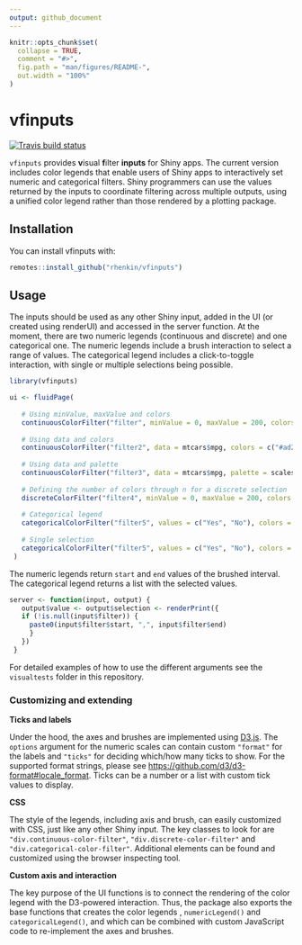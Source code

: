 ```yaml
---
output: github_document
---
```


<!-- README.md is generated from README.Rmd. Please edit that file -->

```r
knitr::opts_chunk$set(
  collapse = TRUE,
  comment = "#>",
  fig.path = "man/figures/README-",
  out.width = "100%"
)
```

# vfinputs

<!-- badges: start -->
[![Travis build status](https://travis-ci.org/rhenkin/vfinputs.svg?branch=master)](https://travis-ci.org/rhenkin/vfinputs)
<!-- badges: end -->

`vfinputs` provides **v**isual **f**ilter **inputs** for Shiny apps. The current version includes color legends that enable users of Shiny apps to interactively set numeric and categorical filters. Shiny programmers can use the values returned by the inputs to coordinate filtering across multiple outputs, using a unified color legend rather than those rendered by a plotting package.


## Installation

You can install vfinputs with:

``` r
remotes::install_github("rhenkin/vfinputs")
```

## Usage

The inputs should be used as any other Shiny input, added in the UI (or created using renderUI) and accessed in the server function. At the moment, there are two numeric legends (continuous and discrete) and one categorical one. The numeric legends include a brush interaction to select a range of values. The categorical legend includes a click-to-toggle interaction, with single or multiple selections being possible.


``` r
library(vfinputs)

ui <- fluidPage(
  
   # Using minValue, maxValue and colors
   continuousColorFilter("filter", minValue = 0, maxValue = 200, colors = c("#ad2a2a", "#3f91e8")),
   
   # Using data and colors
   continuousColorFilter("filter2", data = mtcars$mpg, colors = c("#ad2a2a", "#3f91e8")),
   
   # Using data and palette
   continuousColorFilter("filter3", data = mtcars$mpg, palette = scales::viridis_pal())
  
   # Defining the number of colors through n for a discrete selection
   discreteColorFilter("filter4", minValue = 0, maxValue = 200, colors = c("#ad2a2a", "#3f91e8"), n = 5),
   
   # Categorical legend
   categoricalColorFilter("filter5", values = c("Yes", "No"), colors = c("#FF0000", "#FF00FF"))
   
   # Single selection
   categoricalColorFilter("filter5", values = c("Yes", "No"), colors = c("#FF0000", "#FF00FF"), multiple = FALSE)
 )
```   

The numeric legends return `start` and `end` values of the brushed interval. The categorical legend returns a list with the selected values.
 
``` r
server <- function(input, output) {
   output$value <- output$selection <- renderPrint({
   if (!is.null(input$filter)) {
     paste0(input$filter$start, ",", input$filter$end)
     }
   })
 }
```

For detailed examples of how to use the different arguments see the `visualtests` folder in this repository.

### Customizing and extending 

**Ticks and labels**
 
Under the hood, the axes and brushes are implemented using [D3.js](http://d3js.org). The `options` argument for the numeric scales can contain custom `"format"` for the labels and `"ticks"` for deciding which/how many ticks to show. For the supported format strings, please see <https://github.com/d3/d3-format#locale_format>. Ticks can be a number or a list with custom tick values to display.

**CSS**

The style of the legends, including axis and brush, can easily customized with CSS, just like any other Shiny input. The key classes to look for are `"div.continuous-color-filter"`, `"div.discrete-color-filter"` and `"div.categorical-color-filter"`. Additional elements can be found and customized using the browser inspecting tool.  

**Custom axis and interaction**

The key purpose of the UI functions is to connect the rendering of the color legend with the D3-powered interaction. Thus, the package also exports the base functions that creates the color legends , `numericLegend()` and `categoricalLegend()`, and which can be combined with custom JavaScript code to re-implement the axes and brushes.
